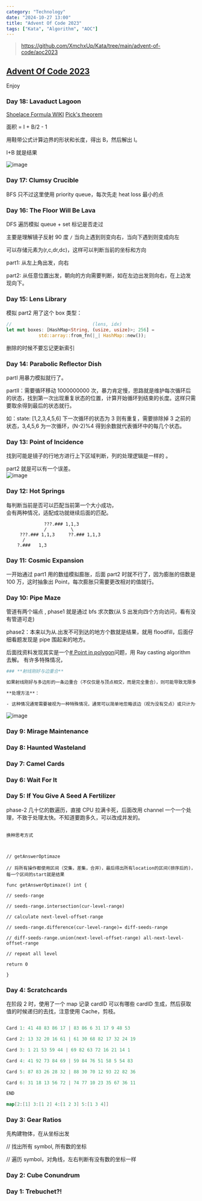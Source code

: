 ```yaml
---
category: "Technology"
date: "2024-10-27 13:00"
title: "Advent Of Code 2023"
tags: ["Kata", "Algorithm", "AOC"]
---
```


> https://github.com/XmchxUp/Kata/tree/main/advent-of-code/aoc2023

## [Advent Of Code 2023](https://adventofcode.com/2023)

Enjoy

### Day 18: Lavaduct Lagoon

[Shoelace Formula WIKI](https://en.wikipedia.org/wiki/Shoelace_formula#Other_formulas_2)
[Pick's theorem](https://en.wikipedia.org/wiki/Pick%27s_theorem)

面积 = I + B/2 - 1

用鞋带公式计算边界的形状和长度，得出 B，然后解出 I。

I+B 就是结果

![image](https://github.com/XmchxUp/picx-images-hosting/raw/master/20241125/image.1hs8ytpyym.png)

### Day 17: Clumsy Crucible

BFS 只不过这里使用 priority queue，每次先走 heat loss 最小的点

### Day 16: The Floor Will Be Lava

DFS 遍历模拟 queue + set 标记是否走过

主要是理解镜子反射 90 度 `/` 当向上遇到则变向右，当向下遇到则变成向左

可以存储元素为(r,c,dr,dc)，这样可以判断当前的坐标和方向

part1: 从左上角出发，向右

part2: 从任意位置出发，朝向的方向需要判断，如在左边出发则向右，在上边发现向下。

### Day 15: Lens Library

模拟
part2 用了这个 box 类型：

```rust
//                              (lens, idx)
let mut boxes: [HashMap<String, (usize, usize)>; 256] =
            std::array::from_fn(|_| HashMap::new());
```

删除的时候不要忘记更新索引

### Day 14: Parabolic Reflector Dish

partI 用暴力模拟就行了。

partII：需要循环移动 1000000000 次，暴力肯定慢，思路就是维护每次循环后的状态，找到第一次出现重复状态的位置，计算开始循环到结束的长度。这样只需要取余得到最后的状态就行。

如：state: [1,2,3,4,5,6] 下一次循环的状态为 3 则有重复，需要排除掉 3 之前的状态，3,4,5,6 为一次循环，(N-2)%4 得到余数就代表循环中的每几个状态。

### Day 13: Point of Incidence

找到可能是镜子的行地方进行上下区域判断，列的处理逻辑是一样的 。

part2 就是可以有一个误差。  
![image](https://github.com/XmchxUp/picx-images-hosting/raw/master/20241027/image.7w6toge10l.png)

### Day 12: Hot Springs

每判断当前是否可以匹配当前第一个大小成功，  
会有两种情况，适配成功就继续后面的匹配。

```
              ???.### 1,1,3
              /         \
     ???.### 1,1,3     ??.### 1,1,3
      /
    ?.###   1,3
```

### Day 11: Cosmic Expansion

一开始通过 part1 用的数组模拟膨胀，后面 part2 时就不行了，因为膨胀的倍数是 100 万，这时抽象出 Point，每次膨胀只需要更改相对的值就行。

### Day 10: Pipe Maze

管道有两个端点 , phase1 就是通过 bfs 求次数(从 S 出发向四个方向访问，看有没有管道可走)

phase2：本来以为从.出发不可到达的地方个数就是结果，就用 floodfill，后面仔细看题发现是 pipe 围起来的地方。

后面找资料发现其实是一个[# Point in polygon](https://en.wikipedia.org/wiki/Point_in_polygon)问题，用 Ray casting algorithm 去解。
有许多特殊情况，

```sh
### **射线刚好与边重合**

如果射线刚好与多边形的一条边重合（不仅仅是与顶点相交，而是完全重合），则可能导致无限多个交点。

**处理方法**：

- 这种情况通常需要被视为一种特殊情况，通常可以简单地忽略该边（视为没有交点）或只计为一个交点。
```

![image](https://github.com/XmchxUp/picx-images-hosting/raw/master/20240825/image.3k7xyowwem.webp)

### Day 9: Mirage Maintenance

### Day 8: Haunted Wasteland

### Day 7: Camel Cards

### Day 6: Wait For It

### Day 5: If You Give A Seed A Fertilizer

phase-2 几十亿的数遍历，直接 CPU 拉满卡死，后面改用 channel 一个一个处理，不致于处理太快。不知道要跑多久，可以改成并发的。

```

换种思考方式



// getAnswerOptimaze

// 将所有操作都使用区间（交集，差集，合并），最后得出所有location的区间(排序后的)，每一个区间的start就是结果

func getAnswerOptimaze() int {

// seeds-range

// seeds-range.intersection(cur-level-range)

// calculate next-level-offset-range

// seeds-range.difference(cur-level-range)= diff-seeds-range

// diff-seeds-range.union(next-level-offset-range) all-next-level-offset-range

// repeat all level

return 0

}

```

### Day 4: Scratchcards

在阶段 2 时，使用了一个 map 记录 cardID 可以有哪些 cardID 生成，然后获取值的时候递归的去找，注意使用 Cache，剪枝。

```go

Card 1: 41 48 83 86 17 | 83 86 6 31 17 9 48 53

Card 2: 13 32 20 16 61 | 61 30 68 82 17 32 24 19

Card 3: 1 21 53 59 44 | 69 82 63 72 16 21 14 1

Card 4: 41 92 73 84 69 | 59 84 76 51 58 5 54 83

Card 5: 87 83 26 28 32 | 88 30 70 12 93 22 82 36

Card 6: 31 18 13 56 72 | 74 77 10 23 35 67 36 11

END

map[2:[1] 3:[1 2] 4:[1 2 3] 5:[1 3 4]]

```

### Day 3: Gear Ratios

先构建物体，在从坐标出发

// 找出所有 symbol, 所有数的坐标

// 遍历 symbol，对角线，左右判断有没有数的坐标一样

### Day 2: Cube Conundrum

### Day 1: Trebuchet?!
